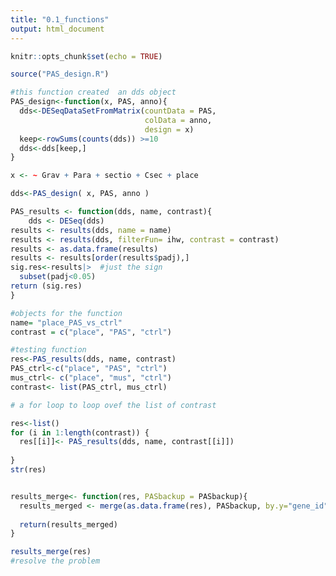 ```yaml
---
title: "0.1_functions"
output: html_document
---
```


```r
knitr::opts_chunk$set(echo = TRUE)
```

```r
source("PAS_design.R")
```

```r

#this function created  an dds object 
PAS_design<-function(x, PAS, anno){
  dds<-DESeqDataSetFromMatrix(countData = PAS, 
                              colData = anno, 
                              design = x)
  keep<-rowSums(counts(dds)) >=10
  dds<-dds[keep,]
}

x <- ~ Grav + Para + sectio + Csec + place

dds<-PAS_design( x, PAS, anno )
```


```r
PAS_results <- function(dds, name, contrast){
    dds <- DESeq(dds)
results <- results(dds, name = name)
results <- results(dds, filterFun= ihw, contrast = contrast)
results <- as.data.frame(results)
results <- results[order(results$padj),]
sig.res<-results|>  #just the sign
  subset(padj<0.05) 
return (sig.res)
}

#objects for the function 
name= "place_PAS_vs_ctrl"
contrast = c("place", "PAS", "ctrl")

#testing function
res<-PAS_results(dds, name, contrast)
PAS_ctrl<-c("place", "PAS", "ctrl")
mus_ctrl<- c("place", "mus", "ctrl")
contrast<- list(PAS_ctrl, mus_ctrl)

# a for loop to loop ovef the list of contrast

res<-list()
for (i in 1:length(contrast)) {
  res[[i]]<- PAS_results(dds, name, contrast[[i]])
  
} 
str(res)



```


```r

results_merge<- function(res, PASbackup = PASbackup){
  results_merged <- merge(as.data.frame(res), PASbackup, by.y="gene_id", by.x= "row.names")
  
  return(results_merged)
}

results_merge(res)
#resolve the problem
```

